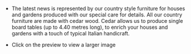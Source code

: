 * The latest news is represented by our country style furniture for houses and gardens produced with our special care for details. All our country furniture are made with cedar wood. Cedar allows us to produce single board tables (up to 4.40 metres long), to enrich your houses and gardens with a touch of typical Italian handicraft.

* Click on the preview to view a larger image

